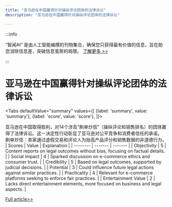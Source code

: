 ```yaml
---
title: "亚马逊在中国赢得针对操纵评论团体的法律诉讼"
description: "亚马逊在中国赢得针对操纵评论团体的法律诉讼"

---
```



:::info

“智闻AI“ 是由人工智能编撰的刊物集合，确保您只获得最有价值的信息，旨在助您消除信息差，突破信息茧房的局限。  [了解更多 >>](/)

:::

# 亚马逊在中国赢得针对操纵评论团体的法律诉讼


<Tabs
	defaultValue="summary"
	values={[
	{label: 'summary', value: 'summary'},
	{label: 'score', value: 'score'},
]}>
<TabItem value="summary">


亚马逊在中国取得胜利，对14个涉及“刷单炒信”（操纵评论和销售排名）的团体赢得了法律诉讼。这一决定性行动彰显了亚马逊对公平竞争和消费者信任的承诺。
刷单炒信：卖家通过虚假交易和评论人为抬高产品评分和销售数据的非道德行为。
</TabItem>
<TabItem value="score">
	| Scores     | Value   | Explanation |
	| -------- | ------- | ------- |
	| Objectivity  | 5    | Content reports on legal outcomes without bias, focusing on factual details.    |
	| Social Impact | 4     | Sparked discussion on e-commerce ethics and consumer trust.    |
	| Credibility    | 5    | Based on legal outcomes, supported by judicial decisions.    |
	| Potential    | 3    | Could influence future legal actions against similar practices.    |
	| Practicality    | 4    | Relevant for e-commerce platforms seeking to enforce fair practices.    |
	| Entertainment Value    | 2    | Lacks direct entertainment elements, more focused on business and legal aspects.    |
</TabItem>
</Tabs>

[Full article>>](https://readhub.cn/topic/8aXshoyliH1)
